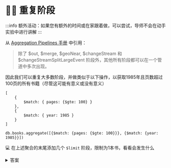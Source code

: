 
# 🦸‍♂️ 重复阶段

:::info
额外活动：如果您有额外的时间或在家跟着做，可以尝试，导师不会在动手实验中进行讲解
:::

从 [Aggregation Pipelines 手册](https://www.mongodb.com/docs/manual/reference/operator/aggregation-pipeline/#stages) 中引用：

> 除了 $out, $merge, $geoNear, $changeStream 和 $changeStreamSplitLargeEvent 阶段外，其他所有阶段都可以在一个管道中多次出现。

因此我们可以重复大多数阶段，并做类似于以下操作，以获取1985年且页数超过100页的所有书籍（尽管这可能有意义或没有意义）

<Tabs groupId="aggregations">
  <TabItem value="atlas" label="Compass UI">

```
[
    {
        $match: { pages: {$gte: 100} }
    },
    {
        $match: { year: 1985 }
    }
]
```
  </TabItem>
  <TabItem value="mongodb-shell" label="MongoDB Shell">

```
db.books.aggregate([{$match: {pages: {$gte: 100}}}, {$match: {year: 1985}}])
```
  </TabItem>
</Tabs>

💻 在上述聚合的末尾添加几个 `$limit` 阶段，限制为1本书，看看会发生什么

<details>
<summary>答案</summary>
<div>
<Tabs groupId="aggregations">
  <TabItem value="atlas" label="Compass UI">
```
[
    {$match: {pages: {$gte: 100}}}, 
    {$match: {year: 2011}},
    {$limit: 1},
    {$limit: 1},
]
```
  </TabItem>
  <TabItem value="mongodb-shell" label="MongoDB Shell">

```
db.books.aggregate([
    {$match: {pages: {$gte: 100}}}, 
    {$match: {year: 2011}},
    {$limit: 1},
    {$limit: 1},
])
```
  </TabItem>
</Tabs>

</div>
</details>